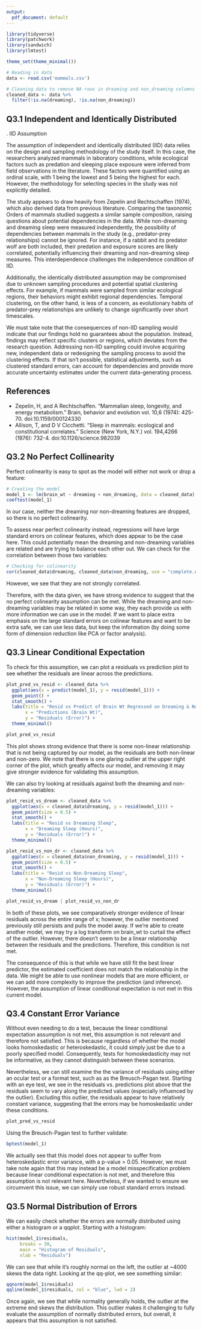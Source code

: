 ```yaml
---
output:
  pdf_document: default
---
```

```r
library(tidyverse)
library(patchwork)
library(sandwich)
library(lmtest)

theme_set(theme_minimal())
```

```r
# Reading in data
data <- read.csv('mammals.csv')

# Cleaning data to remove NA rows in dreaming and non_dreaming columns
cleaned_data <- data %>% 
  filter(!is.na(dreaming), !is.na(non_dreaming))
```

## Q3.1 Independent and Identically Distributed
\null
1. IID Assumption

The assumption of independent and identically distributed (IID) data relies on the design and sampling methodology of the study itself. In this case, the researchers analyzed mammals in laboratory conditions, while ecological factors such as predation and sleeping place exposure were inferred from field observations in the literature. These factors were quantified using an ordinal scale, with 1 being the lowest and 5 being the highest for each. However, the methodology for selecting species in the study was not explicitly detailed.

The study appears to draw heavily from Zepelin and Rechtschaffen (1974), which also derived data from previous literature. Comparing the taxonomic Orders of mammals studied suggests a similar sample composition, raising questions about potential dependencies in the data. While non-dreaming and dreaming sleep were measured independently, the possibility of dependencies between mammals in the study (e.g., predator-prey relationships) cannot be ignored. For instance, if a rabbit and its predator wolf are both included, their predation and exposure scores are likely correlated, potentially influencing their dreaming and non-dreaming sleep measures. This interdependence challenges the independence condition of IID.

Additionally, the identically distributed assumption may be compromised due to unknown sampling procedures and potential spatial clustering effects. For example, if mammals were sampled from similar ecological regions, their behaviors might exhibit regional dependencies. Temporal clustering, on the other hand, is less of a concern, as evolutionary habits of predator-prey relationships are unlikely to change significantly over short timescales.

We must take note that the consequences of non-IID sampling would indicate that our findings hold no guarantees about the population. Instead, findings may reflect specific clusters or regions, which deviates from the research question. Addressing non-IID sampling could involve acquiring new, independent data or redesigning the sampling process to avoid the clustering effects. If that isn't possible, statistical adjustments, such as clustered standard errors, can account for dependencies and provide more accurate uncertainty estimates under the current data-generating process.

## References
- Zepelin, H, and A Rechtschaffen. “Mammalian sleep, longevity, and energy metabolism.” Brain, behavior and evolution vol. 10,6 (1974): 425-70. doi:10.1159/000124330
- Allison, T, and D V Cicchetti. “Sleep in mammals: ecological and constitutional correlates.” Science (New York, N.Y.) vol. 194,4266 (1976): 732-4. doi:10.1126/science.982039


\null
\newpage

## Q3.2 No Perfect Collinearity

Perfect colinearity is easy to spot as the model will either not work or drop a feature:
```r
# Creating the model
model_1 <- lm(brain_wt ~ dreaming + non_dreaming, data = cleaned_data)
coeftest(model_1)
```
In our case, neither the dreaming nor non-dreaming features are dropped, so there is no perfect colinearity.

To assess near perfect colinearity instead, regressions will have large standard errors on colinear features, which does appear to be the case here. This could potentially mean the dreaming and non-dreaming variables are related and are trying to balance each other out. We can check for the correlation between those two variables:
```r
# Checking for colinearity
cor(cleaned_data$dreaming, cleaned_data$non_dreaming, use = "complete.obs")
```
However, we see that they are not strongly correlated.

Therefore, with the data given, we have strong evidence to suggest that the no perfect colinearity assumption can be met. While the dreaming and non-dreaming variables may be related in some way, they each provide us with more information we can use in the model. If we want to place extra emphasis on the large standard errors on colinear features and want to be extra safe, we can use less data, but keep the information (by doing some form of dimension reduction like PCA or factor analysis).


\null
\newpage

## Q3.3 Linear Conditional Expectation

To check for this assumption, we can plot a residuals vs prediction plot to see whether the residuals are linear across the predictions.
```r
plot_pred_vs_resid <- cleaned_data %>% 
  ggplot(aes(x = predict(model_1), y = resid(model_1))) +
  geom_point() + 
  stat_smooth() +
  labs(title = "Resid vs Predict of Brain Wt Regressed on Dreaming & Non-Dreaming Sleep",
       x = "Predictions (Brain Wt)",
       y = "Residuals (Error)") +
  theme_minimal()

plot_pred_vs_resid
```
This plot shows strong evidence that there is some non-linear relationship that is not being captured by our model, as the residuals are both non-linear and non-zero. We note that there is one glaring outlier at the upper right corner of the plot, which greatly affects our model, and removing it may give stronger evidence for validating this assumption.

We can also try looking at residuals against both the dreaming and non-dreaming variables:
```r
plot_resid_vs_dream <- cleaned_data %>% 
  ggplot(aes(x = cleaned_data$dreaming, y = resid(model_1))) +
  geom_point(size = 0.5) +
  stat_smooth() +
  labs(title = "Resid vs Dreaming Sleep",
       x = "Dreaming Sleep (Hours)",
       y = "Residuals (Error)") +
  theme_minimal()

plot_resid_vs_non_dr <- cleaned_data %>% 
  ggplot(aes(x = cleaned_data$non_dreaming, y = resid(model_1))) +
  geom_point(size = 0.5) +
  stat_smooth() +
  labs(title = "Resid vs Non-Dreaming Sleep",
       x = "Non-Dreaming Sleep (Hours)",
       y = "Residuals (Error)") +
  theme_minimal()

plot_resid_vs_dream | plot_resid_vs_non_dr
```
In both of these plots, we see comparatively stronger evidence of linear residuals across the entire range of x; however, the outlier mentioned previously still persists and pulls the model away. If we're able to create another model, we may try a log transform on brain_wt to curtail the effect of the outlier. However, there doesn't seem to be a linear relationship between the residuals and the predictions. Therefore, this condition is not met.

The consequence of this is that while we have still fit the best linear predictor, the estimated coefficient does not match the relationship in the data. We might be able to use nonlinear models that are more efficient, or we can add more complexity to improve the prediction (and inference). However, the assumption of linear conditional expectation is not met in this current model.


\null
\newpage

## Q3.4 Constant Error Variance

Without even needing to do a test, because the linear conditional expectation assumption is not met, this assumption is not relevant and therefore not satisfied. This is because regardless of whether the model looks homoskedastic or heteroskedastic, it could simply just be due to a poorly specified model. Consequently, tests for homoskedasticity may not be informative, as they cannot distinguish between these scenarios.

Nevertheless, we can still examine the the variance of residuals using either an ocular test or a format test, such as as the Breusch-Pagan test. Starting with an eye test, we see in the residuals vs. predictions plot above that the residuals seem to vary along the predicted values (especially influenced by the outlier). Excluding this outlier, the residuals appear to have relatively constant variance, suggesting that the errors may be homoskedastic under these conditions.

```r
plot_pred_vs_resid
```
\null

Using the Breusch-Pagan test to further validate:
```r
bptest(model_1)
```
We actually see that this model does not appear to suffer from heteroskedastic error variance, with a p-value > 0.05. However, we must take note again that this may instead be a model misspecification problem because linear conditional expectation is not met, and therefore this assumption is not relevant here. Nevertheless, if we wanted to ensure we circumvent this issue, we can simply use robust standard errors instead.


\null
\newpage

## Q3.5 Normal Distribution of Errors
We can easily check whether the errors are normally distributed using either a histogram or a qqplot. Starting with a histogram:
```r
hist(model_1$residuals, 
     breaks = 30, 
     main = "Histogram of Residuals", 
     xlab = "Residuals")
```

We can see that while it's roughly normal on the left, the outlier at ~4000 skews the data right. Looking at the qq-plot, we see something similar:
```r
qqnorm(model_1$residuals)
qqline(model_1$residuals, col = "blue", lwd = 2)
```

Once again, we see that while normality generally holds, the outlier at the extreme end skews the distribution. This outlier makes it challenging to fully evaluate the assumption of normally distributed errors, but overall, it appears that this assumption is not satisfied.





